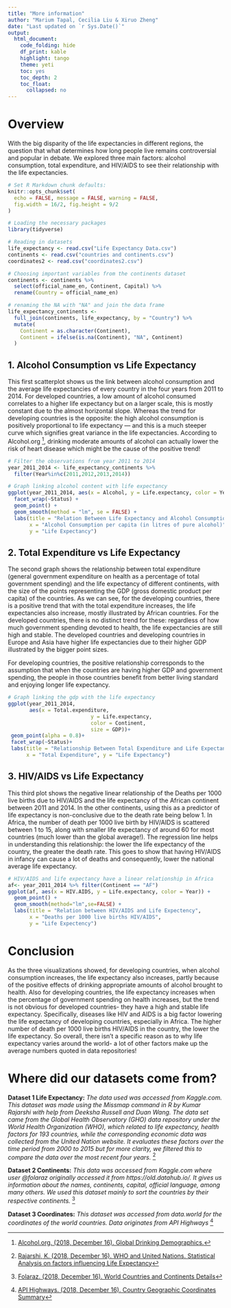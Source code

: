 ```yaml
---
title: "More information"
author: "Marium Tapal, Cecilia Liu & Xiruo Zheng"
date: "Last updated on `r Sys.Date()`"
output:
  html_document:
    code_folding: hide
    df_print: kable
    highlight: tango
    theme: yeti
    toc: yes
    toc_depth: 2
    toc_float:
      collapsed: no
---
```

# Overview
With the big disparity of the life expectancies in different regions, the question that what determines how long people live remains controversial and popular in debate. We explored three main factors: alcohol consumption, total expenditure, and HIV/AIDS to see their relationship with the life expectancies.

```r
# Set R Markdown chunk defaults:
knitr::opts_chunk$set(
  echo = FALSE, message = FALSE, warning = FALSE, 
  fig.width = 16/2, fig.height = 9/2
)
```

```r
# Loading the necessary packages
library(tidyverse)

# Reading in datasets
life_expectancy <- read.csv("Life Expectancy Data.csv")
continents <- read.csv("countries and continents.csv")
coordinates2 <- read.csv("coordinates2.csv")

# Choosing important variables from the continents dataset
continents <- continents %>% 
  select(official_name_en, Continent, Capital) %>% 
  rename(Country = official_name_en)

# renaming the NA with "NA" and join the data frame 
life_expectancy_continents <-
  full_join(continents, life_expectancy, by = "Country") %>%
  mutate(
    Continent = as.character(Continent),
    Continent = ifelse(is.na(Continent), "NA", Continent)
  )
```

## 1. Alcohol Consumption vs Life Expectancy
This first scatterplot shows us the link between alcohol consumption and the average life expectancies of every country in the four years from 2011 to 2014. For developed countries, a low amount of alcohol consumed correlates to a higher life expectancy but on a larger scale, this is mostly constant due to the almost horizontal slope. Whereas the trend for developing countries is the opposite: the high alcohol consumption is positively proportional to life expectancy — and this is a much steeper curve which signifies great variance in the life expectancies. According to Alcohol.org ^[[Alcohol.org. (2018, December 16). Global Drinking Demographics.](https://www.alcohol.org/guides/global-drinking-demographics/){target="_blank"}], drinking moderate amounts of alcohol can actually lower the risk of heart disease which might be the cause of the positive trend! 
 
```r
# Filter the observations from year 2011 to 2014
year_2011_2014 <- life_expectancy_continents %>%
  filter(Year%in%c(2011,2012,2013,2014))

# Graph linking alcohol content with life expectancy
ggplot(year_2011_2014, aes(x = Alcohol, y = Life.expectancy, color = Year)) + 
  facet_wrap(~Status) +
  geom_point() + 
  geom_smooth(method = "lm", se = FALSE) +
  labs(title = "Relation Between Life Expectancy and Alcohol Consumption", 
       x = "Alcohol Consumption per capita (in litres of pure alcohol)", 
       y = "Life Expectancy")
```

## 2. Total Expenditure vs Life Expectancy
The second graph shows the relationship between total expenditure (general government expenditure on health as a percentage of total government spending) and the life expectancy of different continents, with the size of the points representing the GDP (gross domestic product per capita) of the countries. As we can see, for the developing countries, there is a positive trend that with the total expenditure increases, the life expectancies also increase, mostly illustrated by African countries. For the developed countries, there is no distinct trend for these: regardless of how much government spending devoted to health, the life expectancies are still high and stable. The developed countries and developing countries in Europe and Asia have higher life expectancies due to their higher GDP illustrated by the bigger point sizes. 

For developing countries, the positive relationship corresponds to the assumption that when the countries are having higher GDP and government spending, the people in those countries benefit from better living standard and enjoying longer life expectancy.

```r
# Graph linking the gdp with the life expectancy
ggplot(year_2011_2014, 
       aes(x = Total.expenditure, 
                           y = Life.expectancy,
                           color = Continent, 
                           size = GDP))+
 geom_point(alpha = 0.8)+
 facet_wrap(~Status)+
 labs(title = "Relationship Between Total Expenditure and Life Expectancy",
      x = "Total Expenditure", y = "Life Expectancy")
```

## 3. HIV/AIDS vs Life Expectancy
This third plot shows the negative linear relationship of the Deaths per 1000 live births due to HIV/AIDS and the life expectancy of the African continent between 2011 and 2014. In the other continents, using this as a predictor of life expectancy is non-conclusive due to the death rate being below 1. In Africa, the number of death per 1000 live birth by HIV/AIDS is scattered between 1 to 15, along with smaller life expectancy of around 60 for most countries (much lower than the global average!). The regression line helps in understanding this relationship: the lower the life expectancy of the country, the greater the death rate. This goes to show that having HIV/AIDS in infancy can cause a lot of deaths and consequently, lower the national average life expectancy.

```r
# HIV/AIDS and life expectancy have a linear relationship in Africa
af<- year_2011_2014 %>% filter(Continent == "AF")
ggplot(af, aes(x = HIV.AIDS, y = Life.expectancy, color = Year)) + 
  geom_point() +
  geom_smooth(method="lm",se=FALSE) +
  labs(title = "Relation between HIV/AIDS and Life Expectency", 
       x = "Deaths per 1000 live births HIV/AIDS", 
       y = "Life Expectency")
```

# Conclusion
As the three visualizations showed, for developing countries, when alcohol consumption increases, the life expectancy also increases, partly because of the positive effects of drinking appropriate amounts of alcohol brought to health. Also for developing countries, the life expectancy increases when the percentage of government spending on health increases, but the trend is not obvious for developed countries- they have a high and stable life expectancy. Specifically, diseases like HIV and AIDS is a big factor lowering the life expectancy of developing countries, especially in Africa. The higher number of death per 1000 live births HIV/AIDS in the country, the lower the life expectancy. So overall, there isn’t a specific reason as to why life expectancy varies around the world- a lot of other factors make up the average numbers quoted in data repositories!


# Where did our datasets come from?

**Dataset 1 Life Expectancy:** *The data used was accessed from Kaggle.com. This dataset was made using the Missmap command in R by Kumar Rajarshi with help from Deeksha Russell and Duan Wang. The data set came from the Global Health Observatory (GHO) data repository under the World Health Organization (WHO), which related to life expectancy, health factors for 193 countries, while the corresponding economic data was collected from the United Nation website. It evaluates these factors over the time period from 2000 to 2015 but for more clarity, we filtered this to compare the data over the most recent four years.* ^[[Rajarshi, K. (2018, December 16). WHO and United Nations. Statistical Analysis on factors influencing Life Expectancy](https://www.kaggle.com/kumarajarshi/life-expectancy-who){target="_blank"}]

**Dataset 2 Continents:** *This data was accessed from Kaggle.com where user @folaraz originally accessed it from https://old.datahub.io/. It gives us information about the names, continents, capital, official language, among many others. We used this dataset mainly to sort the countries by their respective continents.* ^[[Folaraz. (2018, December 16). World Countries and Continents Details](https://www.kaggle.com/folaraz/world-countries-and-continents-details){target="_blank"}]

**Dataset 3 Coordinates:** *This dataset was accessed from data.world for the coordinates of the world countries. Data originates from API Highways* ^[[API Highways. (2018, December 16). Country Geographic Coordinates Summary](https://data.world/gpsdd/b5173146-7537-43ae-a942-ccffb8285ba9/workspace/file?filename=country-geographic-coordinates-1.csv){target="_blank"}]